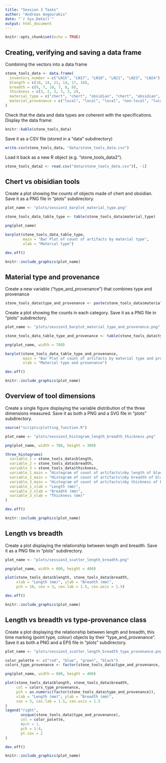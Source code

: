 ```yaml
---
title: "Session 3 Tasks"
author: "Andreas Angourakis"
date: "`r Sys.Date()`"
output: html_document
---
```


```r
knitr::opts_chunk$set(echo = TRUE)
```

## Creating, verifying and saving a data frame

Combining the vectors into a data frame

```r
stone_tools_data <- data.frame(
  inventory_number = c("LN15", "LN17", "LN18", "LN21", "LN23", "LN24"),
  blength = c(18, 14, 21, 14, 17, 16),
  breadth = c(9, 7, 10, 7, 8, 8),
  thickness = c(3, 2, 3, 3, 3, 2),
  material_type = c("chert", "chert", "obsidian", "chert", "obsidian", "obsidian"),
  material_provenance = c("local", "local", "local", "non-local", "local", "non-local")
)
```

Check that the data and data types are coherent with the specifications. Display the data frame:

```r
knitr::kable(stone_tools_data)
```

Save it as a CSV file (stored in a “data” subdirectory) 

```r
write.csv(stone_tools_data, "data/stone_tools_data.csv")
```

Load it back as a new R object (e.g. “stone_tools_data2”). 

```r
stone_tools_data2 <- read.csv("data/stone_tools_data.csv")[, -1]
```

## Chert vs obisidian tools

Create a plot showing the counts of objects made of chert and obsidian. Save it as a PNG file in “plots” subdirectory.

```r
plot_name <- "plots/session3_barplot_material_type.png"

stone_tools_data_table_type <- table(stone_tools_data$material_type)

png(plot_name)

barplot(stone_tools_data_table_type, 
        main = "Bar Plot of count of artifacts by material type", 
        xlab = "Material type")

dev.off()
```

```r
knitr::include_graphics(plot_name)
```

## Material type and provenance

Create a new variable (“type_and_provenance”) that combines type and provenance 

```r
stone_tools_data$type_and_provenance <- paste(stone_tools_data$material_type, stone_tools_data$material_provenance, sep = " and ") 
```

Create a plot showing the counts in each category. Save it as a PNG file in “plots” subdirectory.

```r
plot_name <- "plots/session3_barplot_material_type_and_provenance.png"

stone_tools_data_table_type_and_provenance <- table(stone_tools_data$type_and_provenance)

png(plot_name, width = 700)

barplot(stone_tools_data_table_type_and_provenance, 
        main = "Bar Plot of count of artifacts by material type and provenance", 
        xlab = "Material type and provenance")

dev.off()
```

```r
knitr::include_graphics(plot_name)
```

## Overview of tool dimensions

Create a single figure displaying the variable distribution of the three dimensions measured. Save it as both a PNG and a SVG file in “plots” subdirectory.

```r
source("scripts/plotting_function.R")

plot_name <- "plots/session3_histogram_length_breadth_thickness.png"

png(plot_name, width = 700, height = 300)

three_histograms(
  variable_1 = stone_tools_data$blength,
  variable_2 = stone_tools_data$breadth,
  variable_3 = stone_tools_data$thickness,
  variable_1_main = "Histogram of count of artifacts\nby length of blade",
  variable_2_main = "Histogram of count of artifacts\nby breadth of blade",
  variable_3_main = "Histogram of count of artifacts\nby thickness of blade",
  variable_1_xlab = "Length (mm)",
  variable_2_xlab = "Breadth (mm)",
  variable_3_xlab = "Thickness (mm)"
)

dev.off()
```

```r
knitr::include_graphics(plot_name)
```

## Length vs breadth

Create a plot displaying the relationship between length and breadth. Save it as a PNG file in “plots” subdirectory.

```r
plot_name <- "plots/session3_scatter_length_breadth.png"

png(plot_name, width = 600, height = 400)

plot(stone_tools_data$blength, stone_tools_data$breadth,
     xlab = "Length (mm)", ylab = "Breadth (mm)",
     pch = 16, cex = 3, cex.lab = 1.5, cex.axis = 1.5)

dev.off()
```

```r
knitr::include_graphics(plot_name)
```

## Length vs breadth vs type-provenance class

Create a plot displaying the relationship between length and breadth, this time marking (point type, colour) objects by their “type_and_provenance”. Save it as both a PNG and a EPS file in “plots” subdirectory.

```r
plot_name <- "plots/session3_scatter_length_breadth_type_provenance.png"

color_palette <- c("red", "blue", "green", "black")
colors_type_provenance <- factor(stone_tools_data$type_and_provenance, labels = color_palette)

png(plot_name, width = 600, height = 400)

plot(stone_tools_data$blength, stone_tools_data$breadth, 
     col = colors_type_provenance, 
     pch = as.numeric(factor(stone_tools_data$type_and_provenance)),
     xlab = "Length (mm)", ylab = "Breadth (mm)",
     cex = 3, cex.lab = 1.5, cex.axis = 1.5
)
legend("right",
       unique(stone_tools_data$type_and_provenance),
       col = color_palette,
       #pch = 1,
       pch = 1:4,
       pt.cex = 2
)

dev.off()
```

```r
knitr::include_graphics(plot_name)
```
